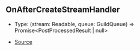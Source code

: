## OnAfterCreateStreamHandler

- Type: (stream: Readable, queue: GuildQueue) => Promise\<PostProcessedResult \| null>

- [Source](https://github.com/Androz2091/discord-player/blob/5a3437b/packages/discord-player/src/Structures/GuildQueue.ts#L58)